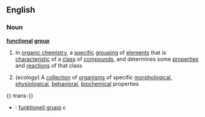 ==English==
===Noun===
'''[[functional]] [[group]]'''
#{{chemistry}} In [[organic chemistry]], a [[specific]] [[grouping]] of [[element]]s that is [[characteristic]] of a [[class]] of [[compound]]s, and determines some [[properties]] and [[reaction]]s of that class
#(''ecology'') A [[collection]] of [[organism]]s of specific [[morphological]], [[physiological]], [[behavioral]], [[biochemical]] properties

{{-trans-}}
*{{sv}}: [[funktionell grupp]] ''c''